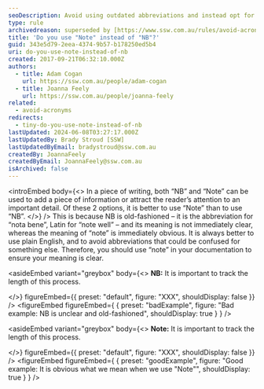 ```yaml
---
seoDescription: Avoid using outdated abbreviations and instead opt for clear language. Use "note" to add important details or attract attention, ensuring your message is easily understood.
type: rule
archivedreason: superseded by [https://www.ssw.com.au/rules/avoid-acronyms](/rules/avoid-acronyms)
title: 'Do you use "Note" instead of "NB"?'
guid: 343e5d79-2eea-4374-9b57-b178250ed5b4
uri: do-you-use-note-instead-of-nb
created: 2017-09-21T06:32:10.000Z
authors:
  - title: Adam Cogan
    url: https://ssw.com.au/people/adam-cogan
  - title: Joanna Feely
    url: https://ssw.com.au/people/joanna-feely
related:
  - avoid-acronyms
redirects:
  - tiny-do-you-use-note-instead-of-nb
lastUpdated: 2024-06-08T03:27:17.000Z
lastUpdatedBy: Brady Stroud [SSW]
lastUpdatedByEmail: bradystroud@ssw.com.au
createdBy: JoannaFeely
createdByEmail: JoannaFeely@ssw.com.au
isArchived: false
---
```


<introEmbed
  body={<>
In a piece of writing, both “NB” and “Note” can be used to add a piece of information or attract the reader’s attention to an important detail. Of these 2 options, it is better to use “Note” than to use “NB”.
  </>}
/>
This is because NB is old-fashioned – it is the abbreviation for “nota bene”, Latin for “note well” – and its meaning is not immediately clear, whereas the meaning of “note” is immediately obvious. It is always better to use plain English, and to avoid abbreviations that could be confused for something else. Therefore, you should use “note” in your documentation to ensure your meaning is clear.

<asideEmbed
  variant="greybox"
  body={<>
    **NB:** It is important to track the length of this process.

  </>}
  figureEmbed={{
    preset: "default",
    figure: "XXX",
    shouldDisplay: false
  }}
/>
<figureEmbed figureEmbed={ {
  preset: "badExample",
  figure: "Bad example: NB is unclear and old-fashioned",
  shouldDisplay: true
} } />


<asideEmbed
  variant="greybox"
  body={<>
    **Note:** It is important to track the length of this process.

  </>}
  figureEmbed={{
    preset: "default",
    figure: "XXX",
    shouldDisplay: false
  }}
/>
<figureEmbed figureEmbed={ {
  preset: "goodExample",
  figure: "Good example: It is obvious what we mean when we use \"Note\"",
  shouldDisplay: true
} } />
